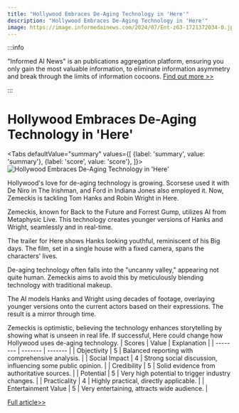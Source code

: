 ```yaml
---
title: "Hollywood Embraces De-Aging Technology in 'Here'"
description: "Hollywood Embraces De-Aging Technology in 'Here'"
image: https://image.informedainews.com/2024/07/Ent-z63-1721372034-0.jpg
---
```



:::info

"Informed AI News" is an publications aggregation platform, ensuring you only gain the most valuable information, to eliminate information asymmetry and break through the limits of information cocoons.  [Find out more >>](/)

:::

# Hollywood Embraces De-Aging Technology in 'Here'


<Tabs
	defaultValue="summary"
	values={[
	{label: 'summary', value: 'summary'},
	{label: 'score', value: 'score'},
]}>
<TabItem value="summary">
<img
  src="https://image.informedainews.com/2024/07/Ent-z63-1721372034-0.jpg"
  alt="Hollywood Embraces De-Aging Technology in 'Here'"
/>



Hollywood's love for de-aging technology is growing. Scorsese used it with De Niro in The Irishman, and Ford in Indiana Jones also employed it. Now, Zemeckis is tackling Tom Hanks and Robin Wright in Here.

Zemeckis, known for Back to the Future and Forrest Gump, utilizes AI from Metaphysic Live. This technology creates younger versions of Hanks and Wright, seamlessly and in real-time.

The trailer for Here shows Hanks looking youthful, reminiscent of his Big days. The film, set in a single house with a fixed camera, spans the characters' lives.

De-aging technology often falls into the "uncanny valley," appearing not quite human. Zemeckis aims to avoid this by meticulously blending technology with traditional makeup.

The AI models Hanks and Wright using decades of footage, overlaying younger versions onto the current actors based on their expressions. The result is a mirror through time.

Zemeckis is optimistic, believing the technology enhances storytelling by showing what is unseen in real life. If successful, Here could change how Hollywood uses de-aging technology.
</TabItem>
<TabItem value="score">
	| Scores     | Value   | Explanation |
	| -------- | ------- | ------- |
	| Objectivity  | 5    | Balanced reporting with comprehensive analysis.    |
	| Social Impact | 4     | Strong social discussion, influencing some public opinion.    |
	| Credibility    | 5    | Solid evidence from authoritative sources.    |
	| Potential    | 5    | Very high potential to trigger industry changes.    |
	| Practicality    | 4    | Highly practical, directly applicable.    |
	| Entertainment Value    | 5    | Very entertaining, attracts wide audience.    |
</TabItem>
</Tabs>

[Full article>>](https://airmail.news/issues/2024-7-13/youre-only-as-old-as-you-look)
